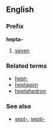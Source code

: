 ==English==
===Prefix===
'''hepta-'''

#[[seven]]

===Related terms===
*[[hept-]]
*[[heptagon]]
*[[heptahedron]]

===See also===
*[[sept-]], [[septi-]]